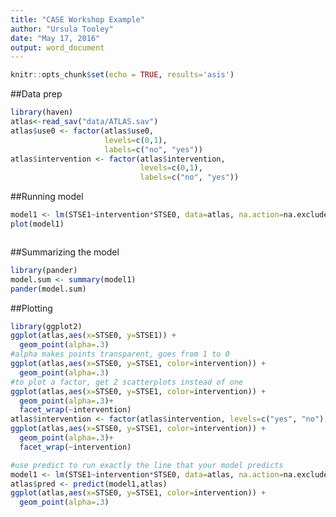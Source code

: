 ```yaml
---
title: "CASE Workshop Example"
author: "Ursula Tooley"
date: "May 17, 2016"
output: word_document
---
```


```r
knitr::opts_chunk$set(echo = TRUE, results='asis')
```


##Data prep
```r
library(haven)
atlas<-read_sav("data/ATLAS.sav")
atlas$use0 <- factor(atlas$use0, 
                     levels=c(0,1), 
                     labels=c("no", "yes"))
atlas$intervention <- factor(atlas$intervention, 
                             levels=c(0,1), 
                             labels=c("no", "yes"))


```


##Running model
```r
model1 <- lm(STSE1~intervention*STSE0, data=atlas, na.action=na.exclude)
plot(model1)



```
##Summarizing the model


```r
library(pander)
model.sum <- summary(model1)
pander(model.sum)
```

##Plotting
```r
library(ggplot2)
ggplot(atlas,aes(x=STSE0, y=STSE1)) +
  geom_point(alpha=.3)
#alpha makes points transparent, goes from 1 to 0
ggplot(atlas,aes(x=STSE0, y=STSE1, color=intervention)) +
  geom_point(alpha=.3)
#to plot a factor, get 2 scatterplots instead of one
ggplot(atlas,aes(x=STSE0, y=STSE1, color=intervention)) +
  geom_point(alpha=.3)+
  facet_wrap(~intervention)
atlas$intervention <- factor(atlas$intervention, levels=c("yes", "no"), labels=c("intervention", "control"))
ggplot(atlas,aes(x=STSE0, y=STSE1, color=intervention)) +
  geom_point(alpha=.3)+
  facet_wrap(~intervention)

#use predict to run exactly the line that your model predicts
model1 <- lm(STSE1~intervention*STSE0, data=atlas, na.action=na.exclude)
atlas$pred <- predict(model1,atlas)
ggplot(atlas,aes(x=STSE0, y=STSE1, color=intervention)) +
  geom_point(alpha=.3)


```



